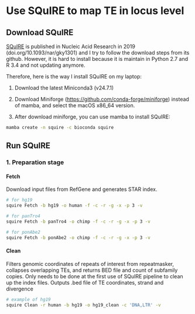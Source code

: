 # Use SQuIRE to map TE in locus level

## Download SQuIRE

[SQuIRE](https://github.com/wyang17/SQuIRE) is published in Nucleic Acid Research in 2019 (doi.org/10.1093/nar/gky1301) and I try to follow the download steps from its github. However, it is hard to install because it is maintain in Python 2.7 and R 3.4 and not updating anymore.

Therefore, here is the way I install SQuIRE on my laptop:

1.  Download the latest Miniconda3 (v24.7.1)

2.  Download Miniforge (<https://github.com/conda-forge/miniforge>) instead of mamba, and select the macOS x86_64 version.

3.  After download miniforge, you can use mamba to install SQuIRE:

``` bash
mamba create -n squire -c bioconda squire
```

## Run SQuIRE

### 1. Preparation stage

#### Fetch

Download input files from RefGene and generates STAR index.

``` bash
# for hg19
squire Fetch -b hg19 -o human -f -c -r -g -x -p 3 -v

# for panTro4
squire Fetch -b panTro4 -o chimp -f -c -r -g -x -p 3 -v

# for ponAbe2
squire Fetch -b ponAbe2 -o chimp -f -c -r -g -x -p 3 -v
```

#### Clean

Filters genomic coordinates of repeats of interest from repeatmasker, collapses overlapping TEs, and returns BED file and count of subfamily copies. Only needs to be done at the first use of SQuIRE pipeline to clean up the index files. Outputs .bed file of TE coordinates, strand and divergence

``` bash
# example of hg19
squire Clean -r human -b hg19 -o hg19_clean -c 'DNA,LTR' -v
```
